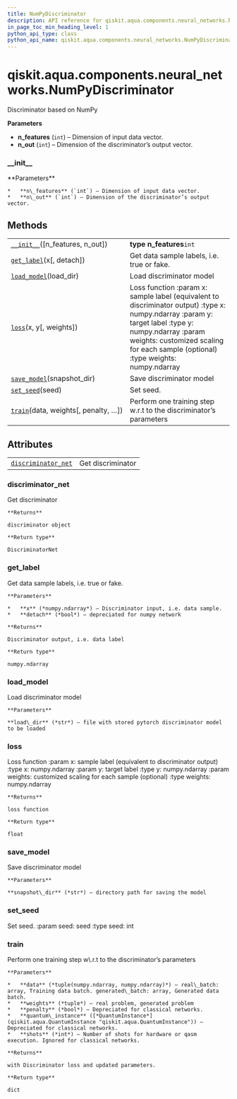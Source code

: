 ```yaml
---
title: NumPyDiscriminator
description: API reference for qiskit.aqua.components.neural_networks.NumPyDiscriminator
in_page_toc_min_heading_level: 1
python_api_type: class
python_api_name: qiskit.aqua.components.neural_networks.NumPyDiscriminator
---
```


<span id="qiskit-aqua-components-neural-networks-numpydiscriminator" />

# qiskit.aqua.components.neural\_networks.NumPyDiscriminator

<Class id="qiskit.aqua.components.neural_networks.NumPyDiscriminator" isDedicatedPage={true} github="https://github.com/qiskit-community/qiskit-aqua/tree/stable/0.8/qiskit/aqua/components/neural_networks/numpy_discriminator.py" signature="NumPyDiscriminator(n_features=1, n_out=1)">
  Discriminator based on NumPy

  **Parameters**

  *   **n\_features** (`int`) – Dimension of input data vector.
  *   **n\_out** (`int`) – Dimension of the discriminator’s output vector.

  ### \_\_init\_\_

  <Function id="qiskit.aqua.components.neural_networks.NumPyDiscriminator.__init__" name="__init__" signature="__init__(n_features=1, n_out=1)">
    **Parameters**

    *   **n\_features** (`int`) – Dimension of input data vector.
    *   **n\_out** (`int`) – Dimension of the discriminator’s output vector.
  </Function>

  ## Methods

  |                                                                                                                                                                                |                                                                                                                                                                                                                                           |
  | ------------------------------------------------------------------------------------------------------------------------------------------------------------------------------ | ----------------------------------------------------------------------------------------------------------------------------------------------------------------------------------------------------------------------------------------- |
  | [`__init__`](#qiskit.aqua.components.neural_networks.NumPyDiscriminator.__init__ "qiskit.aqua.components.neural_networks.NumPyDiscriminator.__init__")(\[n\_features, n\_out]) | **type n\_features**`int`                                                                                                                                                                                                                 |
  | [`get_label`](#qiskit.aqua.components.neural_networks.NumPyDiscriminator.get_label "qiskit.aqua.components.neural_networks.NumPyDiscriminator.get_label")(x\[, detach])        | Get data sample labels, i.e. true or fake.                                                                                                                                                                                                |
  | [`load_model`](#qiskit.aqua.components.neural_networks.NumPyDiscriminator.load_model "qiskit.aqua.components.neural_networks.NumPyDiscriminator.load_model")(load\_dir)        | Load discriminator model                                                                                                                                                                                                                  |
  | [`loss`](#qiskit.aqua.components.neural_networks.NumPyDiscriminator.loss "qiskit.aqua.components.neural_networks.NumPyDiscriminator.loss")(x, y\[, weights])                   | Loss function :param x: sample label (equivalent to discriminator output) :type x: numpy.ndarray :param y: target label :type y: numpy.ndarray :param weights: customized scaling for each sample (optional) :type weights: numpy.ndarray |
  | [`save_model`](#qiskit.aqua.components.neural_networks.NumPyDiscriminator.save_model "qiskit.aqua.components.neural_networks.NumPyDiscriminator.save_model")(snapshot\_dir)    | Save discriminator model                                                                                                                                                                                                                  |
  | [`set_seed`](#qiskit.aqua.components.neural_networks.NumPyDiscriminator.set_seed "qiskit.aqua.components.neural_networks.NumPyDiscriminator.set_seed")(seed)                   | Set seed.                                                                                                                                                                                                                                 |
  | [`train`](#qiskit.aqua.components.neural_networks.NumPyDiscriminator.train "qiskit.aqua.components.neural_networks.NumPyDiscriminator.train")(data, weights\[, penalty, …])    | Perform one training step w\.r.t to the discriminator’s parameters                                                                                                                                                                        |

  ## Attributes

  |                                                                                                                                                                                   |                   |
  | --------------------------------------------------------------------------------------------------------------------------------------------------------------------------------- | ----------------- |
  | [`discriminator_net`](#qiskit.aqua.components.neural_networks.NumPyDiscriminator.discriminator_net "qiskit.aqua.components.neural_networks.NumPyDiscriminator.discriminator_net") | Get discriminator |

  ### discriminator\_net

  <Function id="qiskit.aqua.components.neural_networks.NumPyDiscriminator.discriminator_net" name="discriminator_net" signature="property discriminator_net">
    Get discriminator

    **Returns**

    discriminator object

    **Return type**

    DiscriminatorNet
  </Function>

  ### get\_label

  <Function id="qiskit.aqua.components.neural_networks.NumPyDiscriminator.get_label" name="get_label" signature="get_label(x, detach=False)">
    Get data sample labels, i.e. true or fake.

    **Parameters**

    *   **x** (*numpy.ndarray*) – Discriminator input, i.e. data sample.
    *   **detach** (*bool*) – depreciated for numpy network

    **Returns**

    Discriminator output, i.e. data label

    **Return type**

    numpy.ndarray
  </Function>

  ### load\_model

  <Function id="qiskit.aqua.components.neural_networks.NumPyDiscriminator.load_model" name="load_model" signature="load_model(load_dir)">
    Load discriminator model

    **Parameters**

    **load\_dir** (*str*) – file with stored pytorch discriminator model to be loaded
  </Function>

  ### loss

  <Function id="qiskit.aqua.components.neural_networks.NumPyDiscriminator.loss" name="loss" signature="loss(x, y, weights=None)">
    Loss function :param x: sample label (equivalent to discriminator output) :type x: numpy.ndarray :param y: target label :type y: numpy.ndarray :param weights: customized scaling for each sample (optional) :type weights: numpy.ndarray

    **Returns**

    loss function

    **Return type**

    float
  </Function>

  ### save\_model

  <Function id="qiskit.aqua.components.neural_networks.NumPyDiscriminator.save_model" name="save_model" signature="save_model(snapshot_dir)">
    Save discriminator model

    **Parameters**

    **snapshot\_dir** (*str*) – directory path for saving the model
  </Function>

  ### set\_seed

  <Function id="qiskit.aqua.components.neural_networks.NumPyDiscriminator.set_seed" name="set_seed" signature="set_seed(seed)">
    Set seed. :param seed: seed :type seed: int
  </Function>

  ### train

  <Function id="qiskit.aqua.components.neural_networks.NumPyDiscriminator.train" name="train" signature="train(data, weights, penalty=False, quantum_instance=None, shots=None)">
    Perform one training step w\.r.t to the discriminator’s parameters

    **Parameters**

    *   **data** (*tuple(numpy.ndarray, numpy.ndarray)*) – real\_batch: array, Training data batch. generated\_batch: array, Generated data batch.
    *   **weights** (*tuple*) – real problem, generated problem
    *   **penalty** (*bool*) – Depreciated for classical networks.
    *   **quantum\_instance** ([*QuantumInstance*](qiskit.aqua.QuantumInstance "qiskit.aqua.QuantumInstance")) – Depreciated for classical networks.
    *   **shots** (*int*) – Number of shots for hardware or qasm execution. Ignored for classical networks.

    **Returns**

    with Discriminator loss and updated parameters.

    **Return type**

    dict
  </Function>
</Class>


